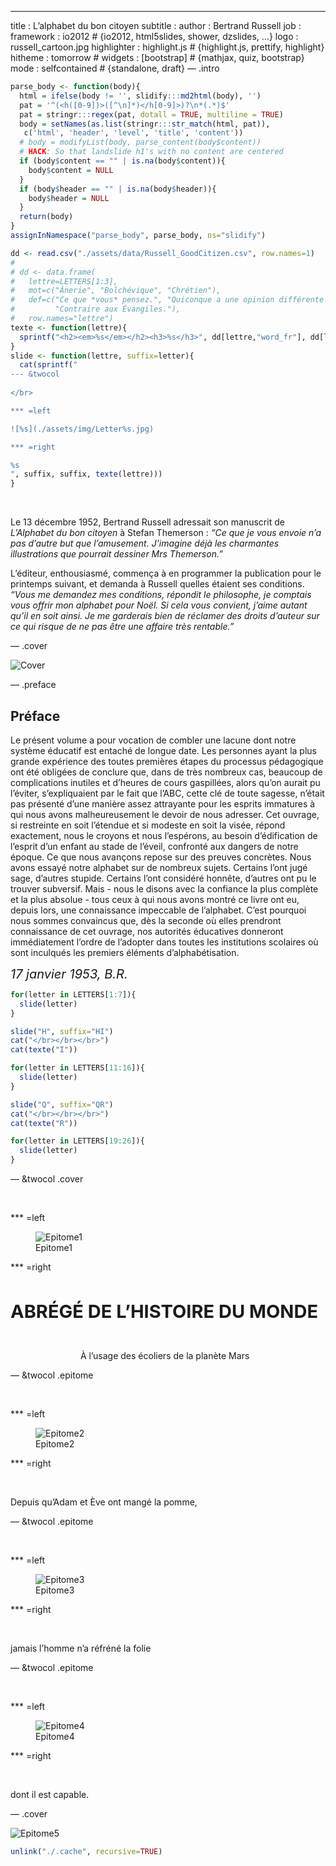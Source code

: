 ---
title       : L'alphabet du bon citoyen
subtitle    : 
author      : Bertrand Russell
job         : 
framework   : io2012     # {io2012, html5slides, shower, dzslides, ...}
logo        : russell_cartoon.jpg
highlighter : highlight.js  # {highlight.js, prettify, highlight}
hitheme     : tomorrow      # 
widgets     : [bootstrap]            # {mathjax, quiz, bootstrap}
mode        : selfcontained # {standalone, draft}
--- .intro



```r
parse_body <- function(body){
  html = ifelse(body != '', slidify:::md2html(body), '')
  pat = '^(<h([0-9])>([^\n]*)</h[0-9]>)?\n*(.*)$'
  pat = stringr:::regex(pat, dotall = TRUE, multiline = TRUE)
  body = setNames(as.list(stringr:::str_match(html, pat)),
   c('html', 'header', 'level', 'title', 'content'))
  # body = modifyList(body, parse_content(body$content))
  # HACK: So that landslide h1's with no content are centered
  if (body$content == "" | is.na(body$content)){
    body$content = NULL
  }
  if (body$header == "" | is.na(body$header)){
    body$header = NULL
  }
  return(body)
}
assignInNamespace("parse_body", parse_body, ns="slidify")
```

```r
dd <- read.csv("./assets/data/Russell_GoodCitizen.csv", row.names=1)
# 
# dd <- data.frame(
#   lettre=LETTERS[1:3],
#   mot=c("Ânerie", "Bolchévique", "Chrétien"),
#   def=c("Ce que *vous* pensez.", "Quiconque a une opinion différente de la mienne.", 
#         "Contraire aux Évangiles."), 
#   row.names="lettre")
texte <- function(lettre){
  sprintf("<h2><em>%s</em></h2><h3>%s</h3>", dd[lettre,"word_fr"], dd[lettre,"def_fr"])
}
slide <- function(lettre, suffix=letter){
  cat(sprintf("
--- &twocol
              
</br>

*** =left

![%s](./assets/img/Letter%s.jpg)

*** =right

%s
", suffix, suffix, texte(lettre)))  
}
```




</br>

Le 13 décembre 1952, Bertrand Russell adressait son manuscrit de *L'Alphabet du bon citoyen* à Stefan Themerson : *"Ce que je vous envoie n'a pas d'autre but que l'amusement. J'imagine déjà les charmantes illustrations que pourrait dessiner Mrs Themerson."*

L'éditeur, enthousiasmé, commença à en programmer la publication pour le printemps suivant, et demanda à Russell quelles étaient ses conditions. *"Vous me demandez mes conditions, répondit le philosophe, je comptais vous offrir mon alphabet pour Noël. Si cela vous convient, j'aime autant qu'il en soit ainsi. Je me garderais bien de réclamer des droits d'auteur sur ce qui risque de ne pas être une affaire très rentable."*

--- .cover

<img src="./assets/img/Cover.jpg" alt="Cover" align="middle" style="display:block;margin-left:auto;margin-right:auto;">


--- .preface

## Préface

Le présent volume a pour vocation de combler une lacune dont notre système éducatif est entaché de longue date. Les personnes ayant la plus grande expérience des toutes premières étapes du processus pédagogique ont été obligées de conclure que, dans de très nombreux cas, beaucoup de complications inutiles et d'heures de cours gaspillées, alors qu'on aurait pu l'éviter, s'expliquaient par le fait que l'ABC, cette clé de toute sagesse, n'était pas présenté d'une manière assez attrayante pour les esprits immatures à qui nous avons malheureusement le devoir de nous adresser. Cet ouvrage, si restreinte en soit l'étendue et si modeste en soit la visée, répond exactement, nous le croyons et nous l'espérons, au besoin d'édification de l'esprit d'un enfant au stade de l'éveil, confronté aux dangers de notre époque. Ce que nous avançons repose sur des preuves concrètes. Nous avons essayé notre alphabet sur de nombreux sujets. Certains l'ont jugé sage, d'autres stupide. Certains l'ont considéré honnête, d'autres ont pu le trouver subversif. Mais - nous le disons avec la confiance la plus complète et la plus absolue - tous ceux à qui nous avons montré ce livre ont eu, depuis lors, une connaissance impeccable de l'alphabet. C'est pourquoi nous sommes convaincus que, dès la seconde où elles prendront connaissance de cet ouvrage, nos autorités éducatives donneront immédiatement l'ordre de l'adopter dans toutes les institutions scolaires où sont inculqués les premiers éléments d'alphabétisation.

<div align="right" style="font-size:20px"><em>17 janvier 1953, B.R.</em></div>



```r
for(letter in LETTERS[1:7]){
  slide(letter)
}
```

```r
slide("H", suffix="HI")
cat("</br></br></br>")
cat(texte("I"))
```

```r
for(letter in LETTERS[11:16]){
  slide(letter)
}
```

```r
slide("Q", suffix="QR")
cat("</br></br></br>")
cat(texte("R"))
```

```r
for(letter in LETTERS[19:26]){
  slide(letter)
}
```

--- &twocol .cover
              
</br>

*** =left

![Epitome1](./assets/img/epitome1.jpg) 

*** =right

</br>

<span style="font-size:29px">**ABRÉGÉ DE L'HISTOIRE DU MONDE**</span>

</br>

<p style="width:20em;margin-left:auto;margin-right:auto;">À l'usage des écoliers de la planète Mars</p>

--- &twocol .epitome 
              
</br>

*** =left

![Epitome2](./assets/img/epitome2.jpg) 

*** =right

</br>

Depuis qu'Adam et Ève ont mangé la pomme,



--- &twocol .epitome 
              
</br>

*** =left

![Epitome3](./assets/img/epitome3.jpg) 

*** =right

</br>

jamais l'homme n'a réfréné la folie


--- &twocol .epitome 
              
</br>

*** =left

![Epitome4](./assets/img/epitome4.jpg) 

*** =right

</br>

dont il est capable.


--- .cover 

<img src="./assets/img/epitome5.jpg" alt="Epitome5" align="middle" style="display:block;margin-left:auto;margin-right:auto;">

```r
unlink("./.cache", recursive=TRUE)
```
